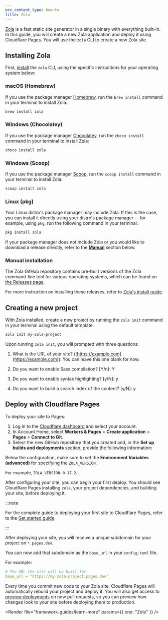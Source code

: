 ```yaml
---
pcx_content_type: how-to
title: Zola
---
```



[Zola](https://www.getzola.org/) is a fast static site generator in a single binary with everything built-in. In this guide, you will create a new Zola application and deploy it using Cloudflare Pages. You will use the `zola` CLI to create a new Zola site.

## Installing Zola

First, [install](https://www.getzola.org/documentation/getting-started/installation/) the `zola` CLI, using the specific instructions for your operating system below:

### macOS (Homebrew)

If you use the package manager [Homebrew](https://brew.sh), run the `brew install` command in your terminal to install Zola:

```sh
brew install zola
```

### Windows (Chocolatey)

If you use the package manager [Chocolatey](https://chocolatey.org/), run the `choco install` command in your terminal to install Zola:

```sh
choco install zola
```

### Windows (Scoop)

If you use the package manager [Scoop](https://scoop.sh/), run the `scoop install` command in your terminal to install Zola:

```sh
scoop install zola
```

### Linux (pkg)

Your Linux distro's package manager may include Zola. If this is the case, you can install it directly using your distro's package manager -- for example, using `pkg`, run the following command in your terminal:

```sh
pkg install zola
```

If your package manager does not include Zola or you would like to download a release directly, refer to the [**Manual**](/pages/framework-guides/deploy-a-zola-site/#manual-installation) section below.

### Manual installation

The Zola GitHub repository contains pre-built versions of the Zola command-line tool for various operating systems, which can be found on [the Releases page](https://github.com/getzola/zola/releases).

For more instruction on installing these releases, refer to [Zola's install guide](https://www.getzola.org/documentation/getting-started/installation/).

## Creating a new project

With Zola installed, create a new project by running the `zola init` command in your terminal using the default template:

```sh
zola init my-zola-project
```

Upon running `zola init`, you will prompted with three questions:

1. What is the URL of your site? ([https://example.com](https://example.com)):
   You can leave this one blank for now.

2. Do you want to enable Sass compilation? \[Y/n]: Y

3. Do you want to enable syntax highlighting? \[y/N]: y

4. Do you want to build a search index of the content? \[y/N]: y

<Render file="tutorials-before-you-start" />

<Render file="framework-guides/create-github-repository_no_init" />

## Deploy with Cloudflare Pages

To deploy your site to Pages:

1. Log in to the [Cloudflare dashboard](https://dash.cloudflare.com/) and select your account.
2. In Account Home, select **Workers & Pages** > **Create application** > **Pages** > **Connect to Git**.
3. Select the new GitHub repository that you created and, in the **Set up builds and deployments** section, provide the following information:

<PagesBuildPreset framework="zola" />

Below the configuration, make sure to set the **Environment Variables (advanced)** for specifying the `ZOLA_VERSION`.

For example, `ZOLA_VERSION`: `0.17.2`.

After configuring your site, you can begin your first deploy. You should see Cloudflare Pages installing `zola`, your project dependencies, and building your site, before deploying it.

:::note

For the complete guide to deploying your first site to Cloudflare Pages, refer to the [Get started guide](/pages/get-started/).

:::

After deploying your site, you will receive a unique subdomain for your project on `*.pages.dev`.

You can now add that subdomain as the `base_url` in your `config.toml` file.

For example:

```yaml
# The URL the site will be built for
base_url = "https://my-zola-project.pages.dev"
```

Every time you commit new code to your Zola site, Cloudflare Pages will automatically rebuild your project and deploy it. You will also get access to [preview deployments](/pages/configuration/preview-deployments/) on new pull requests, so you can preview how changes look to your site before deploying them to production.

<Render file="framework-guides/learn-more" params={{ one: "Zola" }} />
